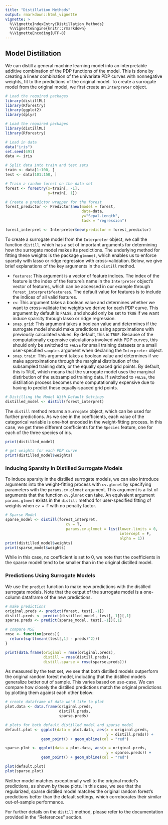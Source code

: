 ```yaml
---
title: "Distillation Methods"
output: rmarkdown::html_vignette
vignette: >
  %\VignetteIndexEntry{Distillation Methods}
  %\VignetteEngine{knitr::rmarkdown}
  %\VignetteEncoding{UTF-8}
---
```


## Model Distillation

We can distill a general machine learning model into an interpretable additive 
combination of the PDP functions of the model. This is done by creating a linear 
combination of the univariate PDP curves with nonnegative weights, fit to the 
predictions of the original model. To create a surrogate model from the original 
model, we first create an `Interpreter` object.

```r
# Load the required packages
library(distillML)
library(Rforestry)
library(ggplot2)
library(dplyr)
```

```r
# Load the required packages
library(distillML)
library(Rforestry)

# Load in data 
data("iris")
set.seed(491)
data <- iris

# Split data into train and test sets
train <- data[1:100, ]
test <- data[101:150, ]

# Train a random forest on the data set
forest <- forestry(x=train[, -1],
                   y=train[, 1])

# Create a predictor wrapper for the forest
forest_predictor <- Predictor$new(model = forest,
                                  data=data,
                                  y="Sepal.Length",
                                  task = "regression")

forest_interpret <- Interpreter$new(predictor = forest_predictor)
```

To create a surrogate model from the `Interpreter` object, we call the function 
`distill`, which has a set of important arguments for determining how the 
surrogate model makes its predictions. The underlying method for fitting these
weights is the package `glmnnet`, which enables us to enforce sparsity with 
lasso or ridge regression with cross-validation. Below, we give brief explanations 
of the key arguments in the `distill` method.

* `features`: This argument is a vector of feature indices. The index of the feature
              is the index of the feature's name in the `Interpreter` object's vector 
              of features, which can be accessed in our example through `forest_interpret$features$`.
              The default value for features is to include the indices of all valid features.
* `cv`: This argument takes a boolean value and determines whether we want to cross-validate 
        the weights we derive for each PDP curve. This argument by default is `FALSE`, and 
        should only be set to `TRUE` if we want induce sparsity through lasso or ridge regression.
* `snap.grid`: This argument takes a boolean value and determines if the surrogate model 
               should make predictions using approximations with previously calculated 
               values. By default, this is `TRUE`. Because of the computationally expensive 
               calculations involved with PDP curves, this should only be switched to `FALSE` 
               for small training datasets or a small user-specified `samples` argument when 
               declaring the `Interpreter` object.
* `snap.train`: This argument takes a boolean value and determines if we make approximations 
                through the marginal distribution of the subsampled training data, or the 
                equally spaced grid points. By default, this is `TRUE`, which means that 
                the surrogate model uses the marginal distirbution of the subsampled training 
                data. If switched to `FALSE`, the distillation process becomes more computationally 
                expensive due to having to predict these equally-spaced grid points. 

```r
# Distilling the Model With Default Settings
distilled_model <- distill(forest_interpret)
```

The `distill` method returns a `Surrogate` object, which can be used for further 
predictions. As we see in the coefficients, each value of the categorical variable is 
one-hot encoded in the weight-fitting process. In this case, we get three 
different coefficients for the `Species` feature, one for each of the three 
species of iris. 

```r
print(distilled_model)

# get weights for each PDP curve
print(distilled_model$weights)
```


### Inducing Sparsity in Distilled Surrogate Models

To induce sparsity in the distilled surrogate models, we can also introduce 
arguments into the weight-fitting process with `cv.glmnet` by specifying 
parameters with the `params.cv.glmnet` argument. This argument is a list of 
arguments that the function `cv.glmnet` can take. An equivalent argument 
`params.glment` exists in the `distill` method for user-specified fitting of 
weights when `cv = F` with no penalty factor.

```r
# Sparse Model
sparse_model <- distill(forest_interpret, 
                           cv = T, 
                           params.cv.glmnet = list(lower.limits = 0,
                                                   intercept = F,
                                                   alpha = 1))
print(distilled_model$weights)
print(sparse_model$weights)
```

While in this case, no coefficient is set to 0, we note that the coefficients in 
the sparse modell tend to be smaller than in the original distilled model.

### Predictions Using Surrogate Models

We use the `predict` function to make new predictions with the distilled surrogate 
models. Note that the output of the surrogate model is a one-column dataframe 
of the new predictions. 

```r
# make predictions
original.preds <- predict(forest, test[,-1])
distill.preds <- predict(distilled_model, test[,-1])[,1]
sparse.preds <- predict(sparse_model, test[,-1])[,1]

# compare MSE
rmse <- function(preds){
  return(sqrt(mean((test[,1] - preds)^2)))
}

print(data.frame(original = rmse(original.preds),
                 distill = rmse(distill.preds),
                 distill.sparse = rmse(sparse.preds)))

```

As measured by the test set, we see that both distilled models outperform the 
original random forest model, indicating that the distilled models generalize 
better out of sample. This varies based on use-case. We can compare how closely 
the distilled predictions match the original predictions by plotting them against 
each other below:

```r
# create dataframe of data we'd like to plot
plot.data <- data.frame(original.preds,
                        distill.preds,
                        sparse.preds)

# plots for both default distilled model and sparse model
default.plot <- ggplot(data = plot.data, aes(x = original.preds,
                                             y = distill.preds)) +
                geom_point() + geom_abline(col = "red")

sparse.plot <- ggplot(data = plot.data, aes(x = original.preds,
                                             y = sparse.preds)) +
                geom_point() + geom_abline(col = "red")

plot(default.plot)
plot(sparse.plot)
```

Neither model matches exceptionally well to the original 
model's predictions, as shown by these plots. In this case, we see that the 
regularized, sparse distilled model matches the original random forest's 
predictions better than the default settings, which corroborates 
their similar out-of-sample performance. 


For further details on the `distill` method, please refer to the documentation 
provided in the "References" section. 




